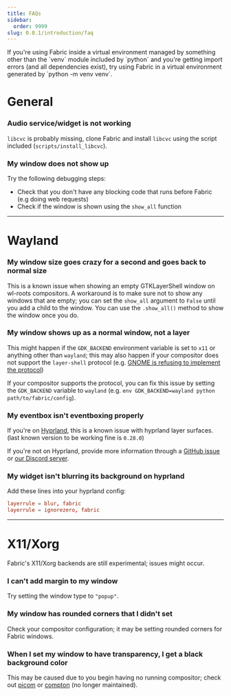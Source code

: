 ```yaml
---
title: FAQs
sidebar:
  order: 9999
slug: 0.0.1/introduction/faq
---
```



<Aside>
  If you're using Fabric inside a virtual environment managed by something other
  than the `venv` module included by `python` and you're getting import errors
  (and all dependencies exist), try using Fabric in a virtual environment
  generated by `python -m venv venv`.
</Aside>

# General

### Audio service/widget is not working

`libcvc` is probably missing, clone Fabric and install `libcvc` using the script included (`scripts/install_libcvc`).

### My window does not show up

Try the following debugging steps:

- Check that you don't have any blocking code that runs before Fabric (e.g doing web requests)
- Check if the window is shown using the `show_all` function

---

# Wayland

### My window size goes crazy for a second and goes back to normal size

This is a known issue when showing an empty GTKLayerShell window on wl-roots compositors. A workaround is to make sure not to show any windows that are empty; you can set the `show_all` argument to `False` until you add a child to the window. You can use the `.show_all()` method to show the window once you do.

### My window shows up as a normal window, not a layer

This might happen if the `GDK_BACKEND` environment variable is set to `x11` or anything other than `wayland`; this may also happen if your compositor does not support the `layer-shell` protocol (e.g. [GNOME is refusing to implement the protocol](<(https://gitlab.gnome.org/GNOME/gnome-shell/-/issues/1141#note_482766)>))

If your compositor supports the protocol, you can fix this issue by setting the `GDK_BACKEND` variable to `wayland` (e.g. `env GDK_BACKEND=wayland python path/to/fabric/config`).

### My eventbox isn't eventboxing properly

If you're on [Hyprland](https://hyprland.org), this is a known issue with hyprland layer surfaces. (last known version to be working fine is `0.28.0`)

If you're not on Hyprland, provide more information through a [GitHub issue](https://github.com/Fabric-Development/fabric-wiki/issues) or [our Discord server](https://discord.gg/xKDnfGee).

### My widget isn't blurring its background on hyprland

Add these lines into your hyprland config:

```conf
layerrule = blur, fabric
layerrule = ignorezero, fabric
```

---

# X11/Xorg

<Aside>
  Fabric's X11/Xorg backends are still experimental; issues might occur.
</Aside>

### I can't add margin to my window

Try setting the window type to `"popup"`.

### My window has rounded corners that I didn't set

Check your compositor configuration; it may be setting rounded corners for Fabric windows.

### When I set my window to have transparency, I get a black background color

This may be caused due to you begin having no running compositor; check out [picom](https://github.com/yshui/picom) or [compton](https://github.com/chjj/compton) (no longer maintained).
